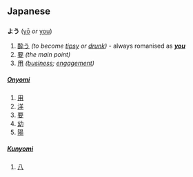 == Japanese ==
=== {{Furigana}} ===
'''よう''' ([[yō]] ''or'' [[you]])

# [[酔う]] ''(to become [[tipsy]] or [[drunk]])'' - always romanised as '''''[[you]]'''''
# [[要]] ''(the main point)''
# [[用]] ''([[business]]; [[engagement]])''

{{furistub|よう}}

==== {{Kanji readings}} ====
===== [[Onyomi]] =====

# [[用]]
# [[洋]]
# [[要]]
# [[幼]]
# [[陽]]
{{onstub}}

===== [[Kunyomi]] =====

# [[八]]